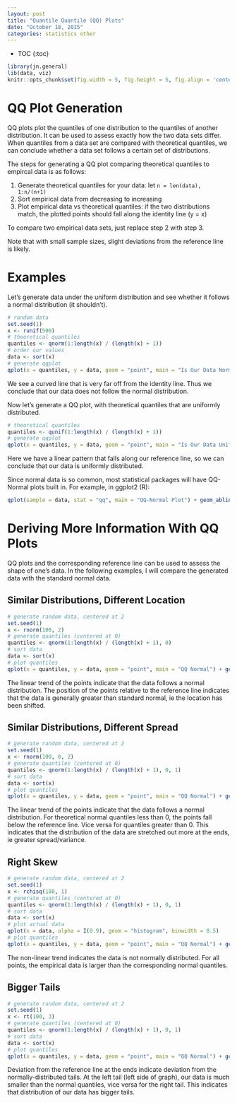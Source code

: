 ```yaml
---
layout: post
title: "Quantile Quantile (QQ) Plots"
date: "October 18, 2015"
categories: statistics other
---
```


* TOC
{:toc}

```r
library(jn.general)
lib(data, viz)
knitr::opts_chunk$set(fig.width = 5, fig.height = 5, fig.align = 'center')
```

# QQ Plot Generation
QQ plots plot the quantiles of one distribution to the quantiles of another distribution. It can be used to assess exactly how the two data sets differ. When quantiles from a data set are compared with theoretical quantiles, we can conclude whether a data set follows a certain set of distributions. 

The steps for generating a QQ plot comparing theoretical quantiles to empircal data is as follows:

1. Generate theoretical quantiles for your data: let `n = len(data), 1:n/(n+1)`
2. Sort empirical data from decreasing to increasing
3. Plot empirical data vs theoretical quantiles: if the two distributions match, the plotted points should fall along the identity line (y = x)

To compare two empirical data sets, just replace step 2 with step 3.

Note that with small sample sizes, slight deviations from the reference line is likely.

# Examples 
Let's generate data under the uniform distribution and see whether it follows a normal distribution (it shouldn't).
```r
# random data
set.seed(1)
x <- runif(500)
# theoretical quantiles
quantiles <- qnorm(1:length(x) / (length(x) + 1))
# order our values
data <- sort(x)
# generate qqplot
qplot(x = quantiles, y = data, geom = "point", main = "Is Our Data Normally Distributed?") + geom_abline(slope = 1)
```

We see a curved line that is very far off from the identity line. Thus we conclude that our data does not follow the normal distribution.

Now let's generate a QQ plot, with theoretical quantiles that are uniformly distributed.

```r
# theoretical quantiles
quantiles <- qunif(1:length(x) / (length(x) + 1))
# generate qqplot
qplot(x = quantiles, y = data, geom = "point", main = "Is Our Data Uniformly Distributed?") + geom_abline(slope = 1)
```

Here we have a linear pattern that falls along our reference line, so we can conclude that our data is uniformly distributed.

Since normal data is so common, most statistical packages will have QQ-Normal plots built in. For example, in ggplot2 (R):

```r
qplot(sample = data, stat = "qq", main = "QQ-Normal Plot") + geom_abline(slope = 1)
```

# Deriving More Information With QQ Plots
QQ plots and the corresponding reference line can be used to assess the shape of one's data. In the following examples, I will compare the generated data with the standard normal data.

## Similar Distributions, Different Location
```r
# generate random data, centered at 2
set.seed(1)
x <- rnorm(100, 2)
# generate quantiles (centered at 0)
quantiles <- qnorm(1:length(x) / (length(x) + 1), 0)
# sort data
data <- sort(x)
# plot quantiles
qplot(x = quantiles, y = data, geom = "point", main = "QQ Normal") + geom_abline(slope = 1)
```

The linear trend of the points indicate that the data follows a normal distribution. The position of the points relative to the reference line indicates that the data is generally greater than standard normal, ie the location has been shifted.

## Similar Distributions, Different Spread
```r
# generate random data, centered at 2
set.seed(1)
x <- rnorm(100, 0, 2)
# generate quantiles (centered at 0)
quantiles <- qnorm(1:length(x) / (length(x) + 1), 0, 1)
# sort data
data <- sort(x)
# plot quantiles
qplot(x = quantiles, y = data, geom = "point", main = "QQ Normal") + geom_abline(slope = 1)
```

The linear trend of the points indicate that the data follows a normal distribution. For theoretical normal quantiles less than 0, the points fall below the reference line. Vice versa for quantiles greater than 0. This indicates that the distribution of the data are stretched out more at the ends, ie greater spread/variance.

## Right Skew
```r
# generate random data, centered at 2
set.seed(1)
x <- rchisq(100, 1)
# generate quantiles (centered at 0)
quantiles <- qnorm(1:length(x) / (length(x) + 1), 0, 1)
# sort data
data <- sort(x)
# plot actual data
qplot(x = data, alpha = I(0.9), geom = "histogram", binwidth = 0.5)
# plot quantiles
qplot(x = quantiles, y = data, geom = "point", main = "QQ Normal") + geom_abline(slope = 1)
```

The non-linear trend indicates the data is not normally distributed. For all points, the empirical data is larger than the corresponding normal quantiles.

## Bigger Tails
```r
# generate random data, centered at 2
set.seed(1)
x <- rt(100, 3)
# generate quantiles (centered at 0)
quantiles <- qnorm(1:length(x) / (length(x) + 1), 0, 1)
# sort data
data <- sort(x)
# plot quantiles
qplot(x = quantiles, y = data, geom = "point", main = "QQ Normal") + geom_abline(slope = 1)
```

Deviation from the reference line at the ends indicate deviation from the normally-distributed tails. At the left tail (left side of graph), our data is much smaller than the normal quantiles, vice versa for the right tail. This indicates that distribution of our data has bigger tails. 
